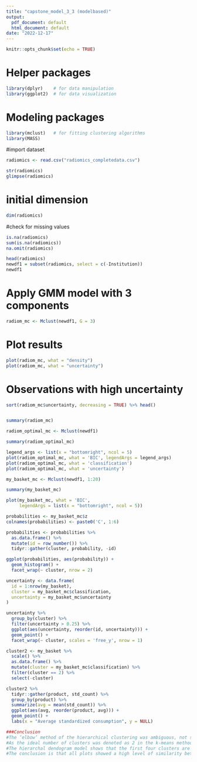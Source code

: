 ---
title: "capstone_model_3_3 (modelbased)"
output:
  pdf_document: default
  html_document: default
date: "2022-12-17"
---

```{r setup, include=FALSE}
knitr::opts_chunk$set(echo = TRUE)
```

# Helper packages
```{r}
library(dplyr)    # for data manipulation
library(ggplot2)  # for data visualization
```
# Modeling packages
```{r}
library(mclust)   # for fitting clustering algorithms
library(MASS)
```
#import dataset
```{r}

radiomics <- read.csv("radiomics_completedata.csv")

str(radiomics)
glimpse(radiomics)
```
# initial dimension
```{r}
dim(radiomics)
```

#check for missing values
```{r}
is.na(radiomics)
sum(is.na(radiomics))
na.omit(radiomics)
```


```{r}
head(radiomics)
newdf1 = subset(radiomics, select = c(-Institution))
newdf1
```

# Apply GMM model with 3 components
```{r}
radiom_mc <- Mclust(newdf1, G = 3)
```
# Plot results
```{r, eval = FALSE}
plot(radiom_mc, what = "density")
plot(radiom_mc, what = "uncertainty")
```
# Observations with high uncertainty
```{r, eval = FALSE}
sort(radiom_mc$uncertainty, decreasing = TRUE) %>% head()


summary(radiom_mc)

radiom_optimal_mc <- Mclust(newdf1)

summary(radiom_optimal_mc)

legend_args <- list(x = "bottomright", ncol = 5)
plot(radiom_optimal_mc, what = 'BIC', legendArgs = legend_args)
plot(radiom_optimal_mc, what = 'classification')
plot(radiom_optimal_mc, what = 'uncertainty')

my_basket_mc <- Mclust(newdf1, 1:20)

summary(my_basket_mc)

plot(my_basket_mc, what = 'BIC', 
     legendArgs = list(x = "bottomright", ncol = 5))
```

```{r, eval = FALSE}

probabilities <- my_basket_mc$z 
colnames(probabilities) <- paste0('C', 1:6)

probabilities <- probabilities %>%
  as.data.frame() %>%
  mutate(id = row_number()) %>%
  tidyr::gather(cluster, probability, -id)

ggplot(probabilities, aes(probability)) +
  geom_histogram() +
  facet_wrap(~ cluster, nrow = 2)
```

```{r, eval = FALSE}

uncertainty <- data.frame(
  id = 1:nrow(my_basket),
  cluster = my_basket_mc$classification,
  uncertainty = my_basket_mc$uncertainty
)

uncertainty %>%
  group_by(cluster) %>%
  filter(uncertainty > 0.25) %>%
  ggplot(aes(uncertainty, reorder(id, uncertainty))) +
  geom_point() +
  facet_wrap(~ cluster, scales = 'free_y', nrow = 1)
```

```{r, eval = FALSE}
cluster2 <- my_basket %>%
  scale() %>%
  as.data.frame() %>%
  mutate(cluster = my_basket_mc$classification) %>%
  filter(cluster == 2) %>%
  select(-cluster)

cluster2 %>%
  tidyr::gather(product, std_count) %>%
  group_by(product) %>%
  summarize(avg = mean(std_count)) %>%
  ggplot(aes(avg, reorder(product, avg))) +
  geom_point() +
  labs(x = "Average standardized consumption", y = NULL)
```

```{r}
###Conclusion
#The ‘elbow’ method of the hierarchical clustering was ambiguous, not showing a clear dip or ‘elbow’, but subtly indicated a k value of 4. The silhouette plot next to it indicated a k value of 2.
#As the ideal number of clusters was denoted as 2 in the k-means method, the clusterings of two k groups were observed. The clusters overlapped, and a high level of similarity was observed between the data points of each k group. 
#The hierarchal dendogram model shows that the first four clusters are closely related, and that the remaining clusters are distanced.     
#The conclusion is that all plots showed a high level of similarity between data points. 
```





